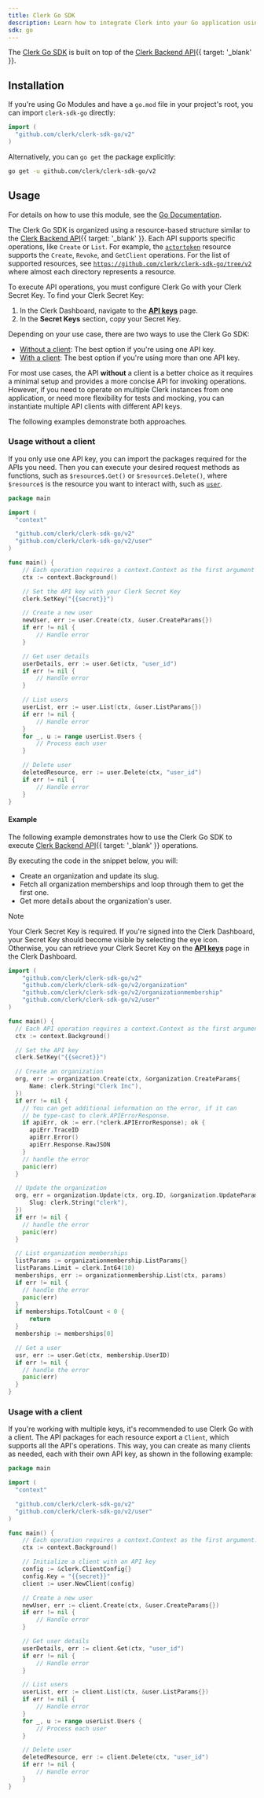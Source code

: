 ```yaml
---
title: Clerk Go SDK
description: Learn how to integrate Clerk into your Go application using the Clerk Go SDK.
sdk: go
---
```


The [Clerk Go SDK](/docs/reference/go/overview) is built on top of the [Clerk Backend API](/docs/reference/backend-api){{ target: '_blank' }}.

## Installation

If you're using Go Modules and have a `go.mod` file in your project's root, you can import `clerk-sdk-go` directly:

```go
import (
  "github.com/clerk/clerk-sdk-go/v2"
)
```

Alternatively, you can `go get` the package explicitly:

```sh {{ filename: 'terminal' }}
go get -u github.com/clerk/clerk-sdk-go/v2
```

## Usage

For details on how to use this module, see the [Go Documentation](https://pkg.go.dev/github.com/clerk/clerk-sdk-go/v2).

The Clerk Go SDK is organized using a resource-based structure similar to the [Clerk Backend API](/docs/reference/backend-api){{ target: '_blank' }}. Each API supports specific operations, like `Create` or `List`. For example, the [`actortoken`](https://github.com/clerk/clerk-sdk-go/blob/v2/actortoken/api.go) resource supports the `Create`, `Revoke`, and `GetClient` operations. For the list of supported resources, see [`https://github.com/clerk/clerk-sdk-go/tree/v2`](https://github.com/clerk/clerk-sdk-go/tree/v2) where almost each directory represents a resource.

To execute API operations, you must configure Clerk Go with your Clerk Secret Key. To find your Clerk Secret Key:

1. In the Clerk Dashboard, navigate to the [**API keys**](https://dashboard.clerk.com/~/api-keys) page.
1. In the **Secret Keys** section, copy your Secret Key.

Depending on your use case, there are two ways to use the Clerk Go SDK:

- [Without a client](#usage-without-a-client): The best option if you're using one API key.
- [With a client](#usage-with-a-client): The best option if you're using more than one API key.

For most use cases, the API **without** a client is a better choice as it requires a minimal setup and provides a more concise API for invoking operations. However, if you need to operate on multiple Clerk instances from one application, or need more flexibility for tests and mocking, you can instantiate multiple API clients with different API keys.

The following examples demonstrate both approaches.

### Usage without a client

If you only use one API key, you can import the packages required for the APIs you need. Then you can execute your desired request methods as functions, such as `$resource$.Get()` or `$resource$.Delete()`, where `$resource$` is the resource you want to interact with, such as [`user`](https://github.com/clerk/clerk-sdk-go/blob/v2/user/api.go).

```go {{ filename: 'main.go' }}
package main

import (
  "context"

  "github.com/clerk/clerk-sdk-go/v2"
  "github.com/clerk/clerk-sdk-go/v2/user"
)

func main() {
    // Each operation requires a context.Context as the first argument
    ctx := context.Background()

    // Set the API key with your Clerk Secret Key
    clerk.SetKey("{{secret}}")

    // Create a new user
    newUser, err := user.Create(ctx, &user.CreateParams{})
    if err != nil {
        // Handle error
    }

    // Get user details
    userDetails, err := user.Get(ctx, "user_id")
    if err != nil {
        // Handle error
    }

    // List users
    userList, err := user.List(ctx, &user.ListParams{})
    if err != nil {
        // Handle error
    }
    for _, u := range userList.Users {
        // Process each user
    }

    // Delete user
    deletedResource, err := user.Delete(ctx, "user_id")
    if err != nil {
        // Handle error
    }
}
```

#### Example

The following example demonstrates how to use the Clerk Go SDK to execute [Clerk Backend API](/docs/reference/backend-api){{ target: '_blank' }} operations.

By executing the code in the snippet below, you will:

- Create an organization and update its slug.
- Fetch all organization memberships and loop through them to get the first one.
- Get more details about the organization's user.

> [!NOTE]
> Your Clerk Secret Key is required. If you're signed into the Clerk Dashboard, your Secret Key should become visible by selecting the eye icon. Otherwise, you can retrieve your Clerk Secret Key on the [**API keys**](https://dashboard.clerk.com/~/api-keys) page in the Clerk Dashboard.

```go {{ filename: 'main.go' }}
import (
    "github.com/clerk/clerk-sdk-go/v2"
    "github.com/clerk/clerk-sdk-go/v2/organization"
    "github.com/clerk/clerk-sdk-go/v2/organizationmembership"
    "github.com/clerk/clerk-sdk-go/v2/user"
)

func main() {
  // Each API operation requires a context.Context as the first argument.
  ctx := context.Background()

  // Set the API key
  clerk.SetKey("{{secret}}")

  // Create an organization
  org, err := organization.Create(ctx, &organization.CreateParams{
      Name: clerk.String("Clerk Inc"),
  })
  if err != nil {
    // You can get additional information on the error, if it can
    // be type-cast to clerk.APIErrorResponse.
    if apiErr, ok := err.(*clerk.APIErrorResponse); ok {
      apiErr.TraceID
      apiErr.Error()
      apiErr.Response.RawJSON
    }
    // handle the error
    panic(err)
  }

  // Update the organization
  org, err = organization.Update(ctx, org.ID, &organization.UpdateParams{
      Slug: clerk.String("clerk"),
  })
  if err != nil {
    // handle the error
    panic(err)
  }

  // List organization memberships
  listParams := organizationmembership.ListParams{}
  listParams.Limit = clerk.Int64(10)
  memberships, err := organizationmembership.List(ctx, params)
  if err != nil {
    // handle the error
    panic(err)
  }
  if memberships.TotalCount < 0 {
      return
  }
  membership := memberships[0]

  // Get a user
  usr, err := user.Get(ctx, membership.UserID)
  if err != nil {
    // handle the error
    panic(err)
  }
}
```

### Usage with a client

If you're working with multiple keys, it's recommended to use Clerk Go with a client. The API packages for each resource export a `Client`, which supports all the API's operations. This way, you can create as many clients as needed, each with their own API key, as shown in the following example:

```go {{ filename: 'main.go' }}
package main

import (
  "context"

  "github.com/clerk/clerk-sdk-go/v2"
  "github.com/clerk/clerk-sdk-go/v2/user"
)

func main() {
    // Each operation requires a context.Context as the first argument.
    ctx := context.Background()

    // Initialize a client with an API key
    config := &clerk.ClientConfig{}
    config.Key = "{{secret}}"
    client := user.NewClient(config)

    // Create a new user
    newUser, err := client.Create(ctx, &user.CreateParams{})
    if err != nil {
        // Handle error
    }

    // Get user details
    userDetails, err := client.Get(ctx, "user_id")
    if err != nil {
        // Handle error
    }

    // List users
    userList, err := client.List(ctx, &user.ListParams{})
    if err != nil {
        // Handle error
    }
    for _, u := range userList.Users {
        // Process each user
    }

    // Delete user
    deletedResource, err := client.Delete(ctx, "user_id")
    if err != nil {
        // Handle error
    }
}
```

